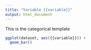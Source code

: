 ```yaml
---
title: "Variable {{variable}}"
output: html_document
---
```


This is the categorical template

```r
ggplot(dataset, aes({{variable}})) + 
  geom_bar()
```

